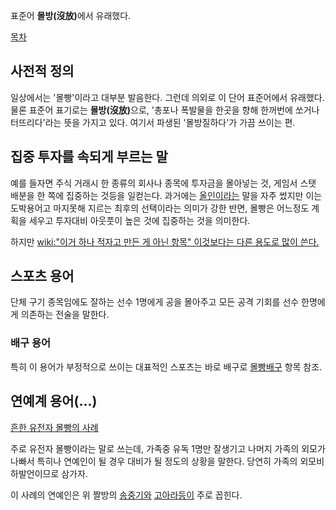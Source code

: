 표준어 '''몰방(沒放)'''에서 유래했다.

[[목차]]
== 사전적 정의 ==
일상에서는 '몰빵'이라고 대부분 발음한다. 그런데 의외로 이 단어 표준어에서 유래했다. 물론 표준어 표기로는 '''몰방(沒放)'''으로, '총포나 폭발물을 한곳을 향해 한꺼번에 쏘거나 터뜨리다'라는 뜻을 가지고 있다. 여기서 파생된 '몰방질하다'가 가끔 쓰이는 편.

== 집중 투자를 속되게 부르는 말 ==
예를 들자면 주식 거래시 한 종류의 회사나 종목에 투자금을 몰아넣는 것, 게임서 스탯 배분을 한 쪽에 집중하는 것등을 일컫는다. 과거에는 [[올인]]이라는 말을 자주 썼지만 이는 도박용어고 마지못해 지르는 최후의 선택이라는 의미가 강한 반면, 몰빵은 어느정도 계획을 세우고 투자대비 아웃풋이 높은 것에 집중하는 것을 의미한다.

하지만 [[wiki:"이거 하나 적자고 만든 게 아닌 항목" 이것보다는 다른 용도로 많이 쓴다.]]

== 스포츠 용어 ==
단체 구기 종목임에도 잘하는 선수 1명에게 공을 몰아주고 모든 공격 기회를 선수 한명에게 의존하는 전술을 말한다. 

=== 배구 용어 ===
특히 이 용어가 부정적으로 쓰이는 대표적인 스포츠는 바로 배구로 [[몰빵배구]] 항목 참조.

== 연예계 용어(...) ==
[http://cfile23.uf.tistory.com/image/0265953F50A60659241E75 흔한 유전자 몰빵의 사례]

주로 유전자 몰빵이라는 말로 쓰는데, 가족중 유독 1명만 잘생기고 나머지 가족의 외모가 나빠서 특히나 연예인이 될 경우 대비가 될 정도의 상황을 말한다. 당연히 가족의 외모비하발언이므로 삼가자.

이 사례의 연예인은 위 짤방의 [[송중기]]와 [[고아라]]등이 주로 꼽힌다.
